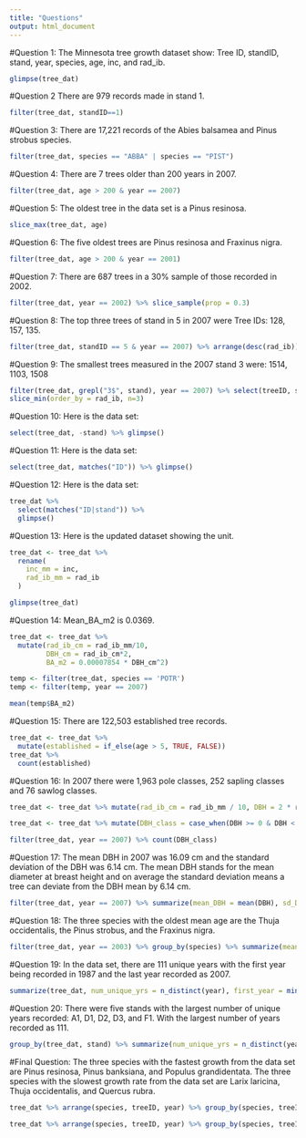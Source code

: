 ```yaml
---
title: "Questions"
output: html_document
---
```

#Question 1: 
The Minnesota tree growth dataset show: Tree ID, standID, stand, year, species, age, inc, and rad_ib. 
```r
glimpse(tree_dat)
```
#Question 2
There are 979 records made in stand 1. 
```r
filter(tree_dat, standID==1)
```
#Question 3:
There are 17,221 records of the Abies balsamea and Pinus strobus species. 
```r
filter(tree_dat, species == "ABBA" | species == "PIST")
```
#Question 4: 
There are 7 trees older than 200 years in 2007. 
```r
filter(tree_dat, age > 200 & year == 2007)
```
#Question 5: 
The oldest tree in the data set is a Pinus resinosa. 
```r
slice_max(tree_dat, age)
```
#Question 6:
The five oldest trees are Pinus resinosa and Fraxinus nigra. 
```r
filter(tree_dat, age > 200 & year == 2001)
```
#Question 7: 
There are 687 trees in a 30% sample of those recorded in 2002. 
```r
filter(tree_dat, year == 2002) %>% slice_sample(prop = 0.3)
```
#Question 8: 
The top three trees of stand in 5 in 2007 were Tree IDs: 128, 157, 135. 
```r
filter(tree_dat, standID == 5 & year == 2007) %>% arrange(desc(rad_ib)) %>% slice_head(n = 3)
```
#Question 9: 
The smallest trees measured in the 2007 stand 3 were: 1514, 1103, 1508
```r
filter(tree_dat, grepl("3$", stand), year == 2007) %>% select(treeID, stand, year, rad_ib) %>%       
slice_min(order_by = rad_ib, n=3)
```
#Question 10: 
Here is the data set: 
```r
select(tree_dat, -stand) %>% glimpse()
```
#Question 11: 
Here is the data set: 
```r
select(tree_dat, matches("ID")) %>% glimpse()
```
#Question 12: 
Here is the data set: 
```r
tree_dat %>%
  select(matches("ID|stand")) %>%
  glimpse()

```
#Question 13: 
Here is the updated dataset showing the unit. 
```r
tree_dat <- tree_dat %>%
  rename(
    inc_mm = inc,         
    rad_ib_mm = rad_ib    
  )

glimpse(tree_dat)  

```
#Question 14: 
Mean_BA_m2 is 0.0369.
```r
tree_dat <- tree_dat %>% 
  mutate(rad_ib_cm = rad_ib_mm/10,
         DBH_cm = rad_ib_cm*2, 
         BA_m2 = 0.00007854 * DBH_cm^2)

temp <- filter(tree_dat, species == 'POTR')
temp <- filter(temp, year == 2007)

mean(temp$BA_m2)

```
#Question 15: 
There are 122,503 established tree records.
```r
tree_dat <- tree_dat %>%
  mutate(established = if_else(age > 5, TRUE, FALSE))  
tree_dat %>%
  count(established)

```
#Question 16: 
In 2007 there were 1,963 pole classes, 252 sapling classes and 76 sawlog classes.
```r
tree_dat <- tree_dat %>% mutate(rad_ib_cm = rad_ib_mm / 10, DBH = 2 * rad_ib_cm)
```
```r
tree_dat <- tree_dat %>% mutate(DBH_class = case_when(DBH >= 0 & DBH < 2.5 ~ "seedling",DBH >= 2.5 & DBH < 10 ~ "sapling", DBH >= 10 & DBH < 30 ~ "pole", DBH >= 30 ~ "sawlog", TRUE ~ NA_character_))
```
```r
filter(tree_dat, year == 2007) %>% count(DBH_class)
```
#Question 17: 
The mean DBH in 2007 was 16.09 cm and the standard deviation of the DBH was 6.14 cm. The mean DBH stands for the mean diameter at breast height and on average the standard deviation means a tree can deviate from the DBH mean by 6.14 cm. 
```r
filter(tree_dat, year == 2007) %>% summarize(mean_DBH = mean(DBH), sd_DBH = sd(DBH))
```
#Question 18: 
The three species with the oldest mean age are the Thuja occidentalis, the Pinus strobus, and the Fraxinus nigra.
```r
filter(tree_dat, year == 2003) %>% group_by(species) %>% summarize(mean_age = mean(age)) %>% arrange(desc(mean_age)) %>% slice_head(n = 3)
```
#Question 19:
In the data set, there are 111 unique years with the first year being recorded in 1987 and the last year recorded as 2007. 
```r
summarize(tree_dat, num_unique_yrs = n_distinct(year), first_year = min(year), last_year = max(year))
```
#Question 20:
There were five stands with the largest number of unique years recorded: A1, D1, D2, D3, and F1. With the largest number of years recorded as 111. 
```r
group_by(tree_dat, stand) %>% summarize(num_unique_yrs = n_distinct(year)) %>% filter(num_unique_yrs == max(num_unique_yrs))
```
#Final Question:
The three species with the fastest growth from the data set are Pinus resinosa, Pinus banksiana, and Populus grandidentata. The three species with the slowest growth rate from the data set are Larix laricina, Thuja occidentalis, and Quercus rubra.   
```r
tree_dat %>% arrange(species, treeID, year) %>% group_by(species, treeID) %>% mutate(growth_per_year = DBH - lag(DBH), total_growth = DBH - first(DBH)) %>% filter(!is.na(growth_per_year)) %>% group_by(species) %>% summarize(avg_growth = mean(growth_per_year), sd_growth = sd(growth_per_year), total_growth_record = n_distinct(year)) %>% filter(total_growth_record >= 10) %>% arrange(desc(avg_growth)) %>% slice_head(n = 3)
```
```r
tree_dat %>% arrange(species, treeID, year) %>% group_by(species, treeID) %>% mutate(growth_per_year = DBH - lag(DBH), total_growth = DBH - first(DBH)) %>% filter(!is.na(growth_per_year)) %>% group_by(species) %>% summarize(avg_growth = mean(growth_per_year), sd_growth = sd(growth_per_year), total_growth_record = n_distinct(year)) %>% filter(total_growth_record >= 10) %>% arrange(avg_growth) %>% slice_head(n = 3)
```


